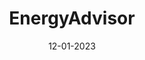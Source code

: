 ---
title: "EnergyAdvisor"
description: "IOT device driving consumption-based grid balancing"
image: "/projects/energyAdvisor/ea-preview.JPG"
date: "12-01-2023"
overview: "EnergyAdvisor is an IOT Device whose goal is to reduce CO2-Emissions by shifting power demand. The integrated AdvisorLED acts like a traffic light. If there's an excess of renewable energies, the advisor LED goes green. According to our calculations, EnergyAdvisor could save up to 901kg of CO2eq per household per year. In combination with flexible electricity tariffs, whose popularity is increasing rapidly, EnergyAdvisor could save not only CO2 but also money. Possible use cases include solar power systems at home."
approach: "The prototype of EnergyAdvisor is built using an Arduino Nano like ESP32 board. The microcontroller has to have a WiFi-Chip because emission data is requested via the electricitymaps.com API. The case for the prototype was printed using a Bambu Lab A1 3d printer. The code for Energy Advisor is written in C++ and is available on GitHub. I am currently working on integrating solar systems for home use and a new WiFi-Setup experience. A more compact case is also on the horizon."
images:
  - "/projects/energyAdvisor/ea_showcase-1.png"
  - "/projects/energyAdvisor/ea_showcase-2.png"
  - "/projects/energyAdvisor/ea_showcase-3.jpg"
  - "/projects/energyAdvisor/ea_showcase-4.jpeg"
---